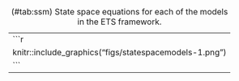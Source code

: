 Table: (\#tab:ssm) State space equations for each of the models in the ETS framework.

------------------------------------
```r
knitr::include_graphics("figs/statespacemodels-1.png")
```
------------------------------------
